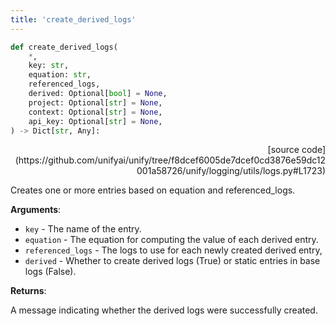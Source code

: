 ```yaml
---
title: 'create_derived_logs'
---
```


```python
def create_derived_logs(
    *,
    key: str,
    equation: str,
    referenced_logs,
    derived: Optional[bool] = None,
    project: Optional[str] = None,
    context: Optional[str] = None,
    api_key: Optional[str] = None,
) -> Dict[str, Any]:
```

<p align="right">[source code](https://github.com/unifyai/unify/tree/f8dcef6005de7dcef0cd3876e59dc12001a58726/unify/logging/utils/logs.py#L1723)</p>

Creates one or more entries based on equation and referenced_logs.

**Arguments**:

- `key` - The name of the entry.
- `equation` - The equation for computing the value of each derived entry.
- `referenced_logs` - The logs to use for each newly created derived entry,
- `derived` - Whether to create derived logs (True) or static entries in base logs (False).



**Returns**:

A message indicating whether the derived logs were successfully created.